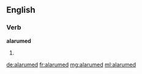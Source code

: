 ==English==

===Verb===
'''alarumed'''

# {{archaic}} {{rare}} {{en-past of|alarum}}

[[de:alarumed]]
[[fr:alarumed]]
[[mg:alarumed]]
[[ml:alarumed]]